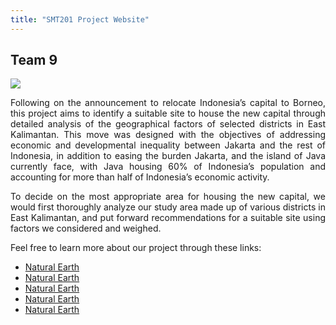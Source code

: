 ```yaml
---
title: "SMT201 Project Website"
---
```

## Team 9
![](img/site/figure29.jpg)

<p style="text-align: justify;">Following on the announcement to relocate Indonesia’s capital to Borneo, this project aims to identify a suitable site to house the new capital through detailed analysis of the geographical factors of selected districts in East Kalimantan. This move was designed with the objectives of addressing economic and developmental inequality between Jakarta and the rest of Indonesia, in addition to easing the burden Jakarta, and the island of Java currently face, with Java housing 60% of Indonesia’s population and accounting for more than half of Indonesia’s economic activity. </p>

<p style="text-align: justify;">
To decide on the most appropriate area for housing the new capital, we would first thoroughly analyze our study area made up of various districts in East Kalimantan, and put forward  recommendations for a suitable site using factors we considered and weighed. </p>


Feel free to learn more about our project through these links:

+ [Natural Earth](https://www.naturalearthdata.com/downloads/10m-physical-vectors/10m-ocean/)
+ [Natural Earth](https://www.naturalearthdata.com/downloads/10m-physical-vectors/10m-ocean/)
+ [Natural Earth](https://www.naturalearthdata.com/downloads/10m-physical-vectors/10m-ocean/)
+ [Natural Earth](https://www.naturalearthdata.com/downloads/10m-physical-vectors/10m-ocean/)
+ [Natural Earth](https://www.naturalearthdata.com/downloads/10m-physical-vectors/10m-ocean/)